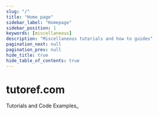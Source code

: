 ```yaml
---
slug: "/"
title: "Home page"
sidebar_label: "Homepage"
sidebar_position: 1
keywords: [miscellaneous]
description: "Miscellaneous tutorials and how to guides"
pagination_next: null
pagination_prev: null
hide_title: true
hide_table_of_contents: true
---
```



<div className="hero homeBgWrapper">
    <div className="homeBgText">
      <h1 className="hero__title">tutoref.com</h1>
      <p className="hero__subtitle">Tutorials and Code Examples_</p><br/>
      <SmootScroll elementId="home_container" cName="button button--secondary button--lg" txt="Start Learning 📖" />
    </div>
    <div className="homeBgImg" id="homeBgImg">
      <BackgroundImage
        src='img/home-desert-bg.jpg'
        width='100%'
        height='100%'
        backgroundSize='cover'
        lazyLoad
      />
    </div>
    <div className="homeParticles">
      <HomeParticles/>
    </div>
</div>


<div className="row categories_container" id="home_container">
  <MediaCard title="Software Development" icon="programming.png" link="/software-development/" description="Programming and Development tutorials using various programming languages"  />
  <MediaCard title="Miscellaneous" icon="miscellaneous.png" link="/miscellaneous/" description="Various Tutorials, how-to guides and code examples related to different computer science subjects."  />
  <MediaCard title="Java" icon="java.png" link="/java/" description="Programming tutorials and articles related to java technology"  />
  <MediaCard title="Cloud Computing" icon="cloud-computing.png" link="/cloud-computing/" description="Tutorials covering mainly Amazon AWS, Microfost Azure and Google Cloud."  />
  <MediaCard title="Tools" icon="tools.png" link="/tools/" description="Online tools that will help you complete your daily tasks."  />
  <MediaCard title="Software Design" icon="software-design.png" link="/software-design/" description="all about modeling and software design."  />
  <MediaCard title="Cybersecurity" icon="cybersecurity.png" link="/cybersecurity/" description="CyberSEcurity tutorials and guides."  />
  <MediaCard title="Common Problems" icon="error.png" link="/common-exceptions-and-errors/" description="Common exceptions, errors, technical problems and their solutions."  />
</div>

